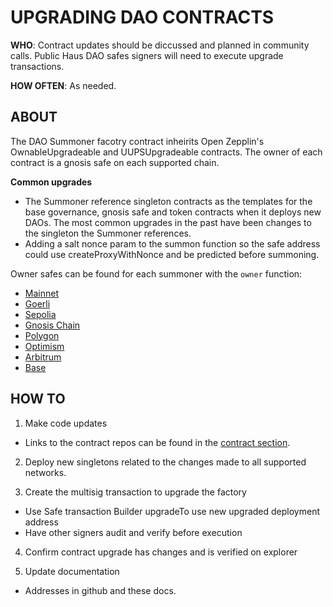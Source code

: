 # UPGRADING DAO CONTRACTS

**WHO**: Contract updates should be diccussed and planned in community calls. Public Haus DAO safes signers will need to execute upgrade transactions.

**HOW OFTEN**: As needed.

## ABOUT

The DAO Summoner facotry contract inheirits Open Zepplin's OwnableUpgradeable and UUPSUpgradeable contracts. The owner of each contract is a gnosis safe on each supported chain.

**Common upgrades**

- The Summoner reference singleton contracts as the templates for the base governance, gnosis safe and token contracts when it deploys new DAOs. The most common upgrades in the past have been changes to the singleton the Summoner references.
- Adding a salt nonce param to the summon function so the safe address could use createProxyWithNonce and be predicted before summoning.

Owner safes can be found for each summoner with the `owner` function:

- [Mainnet](https://etherscan.io/address/0x7e988A9db2F8597735fc68D21060Daed948a3e8C)
- [Goerli](https://goerli.etherscan.io/address/0x7e988A9db2F8597735fc68D21060Daed948a3e8C)
- [Sepolia](https://sepolia.etherscan.io/address/0xB2B3909661552942AE1115E9Fc99dF0BC93d71d0)
- [Gnosis Chain](https://gnosisscan.io/address/0x7e988A9db2F8597735fc68D21060Daed948a3e8C)
- [Polygon](https://polygonscan.com/address/0x7e988A9db2F8597735fc68D21060Daed948a3e8C)
- [Optimism](https://optimistic.etherscan.io/address/0x3E0eAdE343Ddc556a6Cf0f858e4f685ba303ce71)
- [Arbitrum](https://arbiscan.io/address/0xb08Cc8C343cF6dC20d8cf51Fb2D6C436c6390dAa)
- [Base](https://basescan.org/address/0x97Aaa5be8B38795245f1c38A883B44cccdfB3E11)

## HOW TO

1. Make code updates

- Links to the contract repos can be found in the [contract section](/pages/contracts.mdx).

2. Deploy new singletons related to the changes made to all supported networks.

3. Create the multisig transaction to upgrade the factory

- Use Safe transaction Builder upgradeTo use new upgraded deployment address
- Have other signers audit and verify before execution

4. Confirm contract upgrade has changes and is verified on explorer

5. Update documentation

- Addresses in github and these docs.

